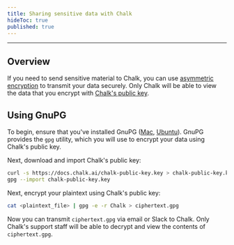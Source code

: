 ```yaml
---
title: Sharing sensitive data with Chalk
hideToc: true
published: true
---
```


---

## Overview

If you need to send sensitive material to Chalk, you can use
[asymmetric encryption](https://en.wikipedia.org/wiki/Public-key_cryptography)
to transmit your data securely. Only Chalk will be able to view the data
that you encrypt with [Chalk's public key](/chalk-public-key.key).

## Using GnuPG

To begin, ensure that you've installed GnuPG ([Mac](https://formulae.brew.sh/formula/gnupg), [Ubuntu](https://help.ubuntu.com/community/GnuPrivacyGuardHowto)). GnuPG provides the `gpg` utility, which you will use to encrypt your data using Chalk's public key.

Next, download and import Chalk's public key:

```bash
curl -s https://docs.chalk.ai/chalk-public-key.key > chalk-public-key.key
gpg --import chalk-public-key.key
```

Next, encrypt your plaintext using Chalk's public key:

```bash
cat <plaintext_file> | gpg -e -r Chalk > ciphertext.gpg
```

Now you can transmit `ciphertext.gpg` via email or Slack to Chalk. Only
Chalk's support staff will be able to decrypt and view the contents of `ciphertext.gpg`.
